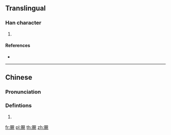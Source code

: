 {{character info/new}}
==Translingual==

===Han character===
{{Han char|rn=147|rad=見|as=07|sn=14|four=66210|canj=BUBUU,XBUBU|ids=⿰見見}}

# {{defn|Han|sort=見07}}

====References====
* {{Han ref|kx=1135.130|dkj=34866|dj=1601.220|hdz=63669.050|uh=899E|ud=35230|bh=E446|bd=58438}}

----

==Chinese==
{{zh-forms}}

===Pronunciation===
{{zh-pron
|m=yào
|c=jiu6
|mc=y
|oc=y
}}

===Defintions===
{{zh-hanzi}}

# {{rfdef|lang=zh}}

[[fr:覞]]
[[pl:覞]]
[[th:覞]]
[[zh:覞]]